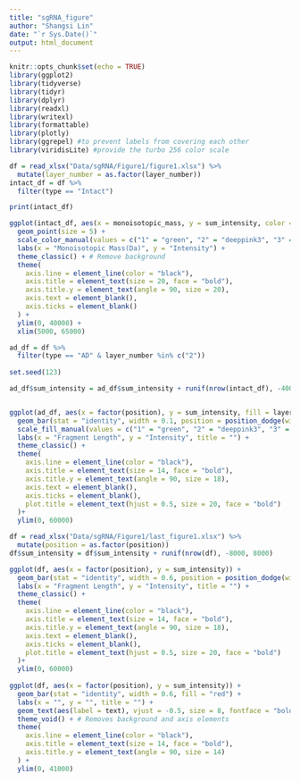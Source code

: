 ```yaml
---
title: "sgRNA_figure"
author: "Shangsi Lin"
date: "`r Sys.Date()`"
output: html_document
---
```


```r
knitr::opts_chunk$set(echo = TRUE)
library(ggplot2)
library(tidyverse)
library(tidyr)
library(dplyr)
library(readxl)
library(writexl)
library(formattable)
library(plotly)
library(ggrepel) #to prevent labels from covering each other
library(viridisLite) #provide the turbo 256 color scale
```

```r
df = read_xlsx("Data/sgRNA/Figure1/figure1.xlsx") %>% 
  mutate(layer_number = as.factor(layer_number))
intact_df = df %>% 
  filter(type == "Intact")

print(intact_df)

ggplot(intact_df, aes(x = monoisotopic_mass, y = sum_intensity, color = layer_number)) +
  geom_point(size = 5) + 
  scale_color_manual(values = c("1" = "green", "2" = "deeppink3", "3" = "tan1", "4" = "mediumpurple1", "5" = "steelblue1", "6" = "lightpink")) + # Map colors to layer_number
  labs(x = "Monoisotopic Mass(Da)", y = "Intensity") + 
  theme_classic() + # Remove background
  theme(
    axis.line = element_line(color = "black"), 
    axis.title = element_text(size = 20, face = "bold"),
    axis.title.y = element_text(angle = 90, size = 20),
    axis.text = element_blank(), 
    axis.ticks = element_blank() 
  ) + 
  ylim(0, 40000) +
  xlim(5000, 65000)

```

```r
ad_df = df %>% 
  filter(type == "AD" & layer_number %in% c("2"))
         
set.seed(123) 

ad_df$sum_intensity = ad_df$sum_intensity + runif(nrow(intact_df), -4000, 4000)


ggplot(ad_df, aes(x = factor(position), y = sum_intensity, fill = layer_number)) +
  geom_bar(stat = "identity", width = 0.1, position = position_dodge(width = 0.6)) + 
  scale_fill_manual(values = c("1" = "green", "2" = "deeppink3", "3" = "tan1", "4" = "mediumpurple1", "5" = "steelblue1", "6" = "lightpink")) + 
  labs(x = "Fragment Length", y = "Intensity", title = "") + 
  theme_classic() + 
  theme(
    axis.line = element_line(color = "black"), 
    axis.title = element_text(size = 14, face = "bold"),
    axis.title.y = element_text(angle = 90, size = 18),
    axis.text = element_blank(), 
    axis.ticks = element_blank(),
    plot.title = element_text(hjust = 0.5, size = 20, face = "bold")
  )+ 
  ylim(0, 60000) 

```

```r

df = read_xlsx("Data/sgRNA/Figure1/last_figure1.xlsx") %>% 
  mutate(position = as.factor(position))
df$sum_intensity = df$sum_intensity + runif(nrow(df), -8000, 8000)

ggplot(df, aes(x = factor(position), y = sum_intensity)) +
  geom_bar(stat = "identity", width = 0.6, position = position_dodge(width = 0.15)) 
  labs(x = "Fragment Length", y = "Intensity", title = "") + 
  theme_classic() + 
  theme(
    axis.line = element_line(color = "black"), 
    axis.title = element_text(size = 14, face = "bold"),
    axis.title.y = element_text(angle = 90, size = 18),
    axis.text = element_blank(), 
    axis.ticks = element_blank(),
    plot.title = element_text(hjust = 0.5, size = 20, face = "bold")
  )+ 
  ylim(0, 60000) 
  
ggplot(df, aes(x = factor(position), y = sum_intensity)) +
  geom_bar(stat = "identity", width = 0.6, fill = "red") + 
  labs(x = "", y = "", title = "") + 
  geom_text(aes(label = text), vjust = -0.5, size = 8, fontface = "bold") +
  theme_void() + # Removes background and axis elements
  theme(
    axis.line = element_line(color = "black"), 
    axis.title = element_text(size = 14, face = "bold"),
    axis.title.y = element_text(angle = 90, size = 14)
  ) +
  ylim(0, 41000)

```

